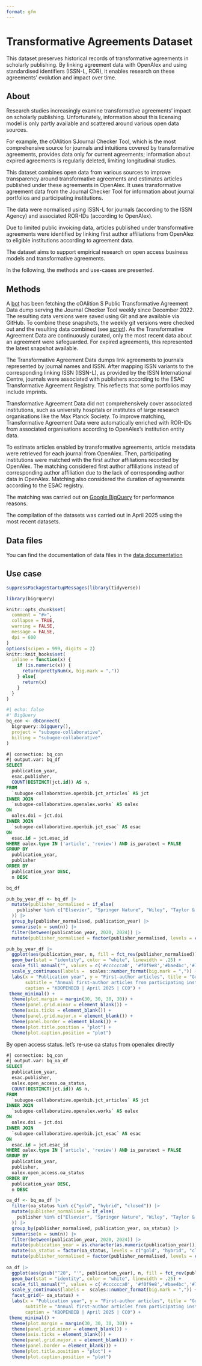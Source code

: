 ```yaml
---
format: gfm
---
```

# Transformative Agreements Dataset

This dataset preserves historical records of transformative agreements in scholarly publishing. By linking agreement data with OpenAlex and using standardised identifiers (ISSN-L, ROR), it enables research on these agreements' evolution and impact over time.

## About 

Research studies increasingly examine transformative agreements' impact on scholarly publishing. Unfortunately, information about this licensing model is only partly available and scattered around various open data sources.

For example, the cOAlition SJournal Checker Tool, which is the most comprehensive source for journals and intuitions covered by transformative agreements, provides data only for current agreements; information about expired agreements is regularly deleted, limiting longitudinal studies.

This dataset combines open data from various sources to improve transparency around transformative agreements and estimates articles published under these agreements in OpenAlex. It uses transformative agreement data from the Journal Checker Tool for information about journal portfolios and participating institutions.

The data were normalised using ISSN-L for journals (according to the ISSN Agency) and associated ROR-IDs (according to OpenAlex).

Due to limited public invoicing data, articles published under transformative agreements were identified by linking first author affiliations from OpenAlex to eligible institutions according to agreement data.

The dataset aims to support empirical research on open access business models and transformative agreements.

In the following, the methods and use-cases are presented.

## Methods

A [bot](https://github.com/njahn82/jct_data/) has been fetching the cOAlition S Public Transformative Agreement Data dump serving the Journal Checker Tool weekly since December 2022. The resulting data versions were saved using Git and are available via GitHub. To combine these snapshots, the weekly git versions were checked out and the resulting data combined (see [script](https://github.com/njahn82/jct_data/blob/main/combine.R)). As the Transformative Agreement Data are continuously curated, only the most recent data about an agreement were safeguarded. For expired agreements, this represented the latest snapshot available.

The Transformative Agreement Data dumps link agreements to journals represented by journal names and ISSN. After mapping ISSN variants to the corresponding linking ISSN (ISSN-L), as provided by the ISSN International Centre, journals were associated with publishers according to the ESAC Transformative Agreement Registry. This reflects that some portfolios may include imprints.

Transformative Agreement Data did not comprehensively cover associated institutions, such as university hospitals or institutes of large research organisations like the Max Planck Society. To improve matching, Transformative Agreement Data were automatically enriched with ROR-IDs from associated organisations according to OpenAlex's institution entity data.

To estimate articles enabled by transformative agreements, article metadata were retrieved for each journal from OpenAlex. Then, participating institutions were matched with the first author affiliations recorded by OpenAlex. The matching considered first author affiliations instead of corresponding author affiliation due to the lack of corresponding author data in OpenAlex. Matching also considered the duration of agreements according to the ESAC registry.

The matching was carried out on [Google BigQuery](https://console.cloud.google.com/bigquery) for performance reasons.

The compilation of the datasets was carried out in April 2025 using the most recent datasets.

## Data files

You can find the documentation of data files in the [data documentation](data_overview.md#-transformative-agreements)

## Use case

```r

suppressPackageStartupMessages(library(tidyverse))

library(bigrquery)

knitr::opts_chunk$set(
  comment = "#>",
  collapse = TRUE,
  warning = FALSE,
  message = FALSE, 
  dpi = 600
)
options(scipen = 999, digits = 2)
knitr::knit_hooks$set(
  inline = function(x) {
    if (is.numeric(x)) {
      return(prettyNum(x, big.mark = ","))
    } else{
      return(x)
    }
  }
)
```

```r
#| echo: false
#' BigQuery 
bq_con <- dbConnect(
  bigrquery::bigquery(),
  project = "subugoe-collaborative",
  billing = "subugoe-collaborative"
)
```

```sql
#| connection: bq_con
#| output.var: bq_df
SELECT
  publication_year,
  esac.publisher,
  COUNT(DISTINCT(jct.id)) AS n,
FROM
  `subugoe-collaborative.openbib.jct_articles` AS jct
INNER JOIN
  `subugoe-collaborative.openalex.works` AS oalex
ON
  oalex.doi = jct.doi
INNER JOIN
  `subugoe-collaborative.openbib.jct_esac` AS esac
ON
  esac.id = jct.esac_id
WHERE oalex.type IN ('article', 'review') AND is_paratext = FALSE
GROUP BY
  publication_year,
  publisher
ORDER BY
  publication_year DESC,
  n DESC
```

```r
bq_df
```

```r
pub_by_year_df <- bq_df |>
  mutate(publisher_normalised = if_else(
    publisher %in% c("Elsevier", "Springer Nature", "Wiley", "Taylor & Francis", "Sage"), publisher, "Other"
  )) |>
  group_by(publisher_normalised, publication_year) |>
  summarise(n = sum(n)) |>
  filter(between(publication_year, 2020, 2024)) |>
  mutate(publisher_normalised = factor(publisher_normalised, levels = c("Elsevier", "Springer Nature", "Wiley", "Taylor & Francis", "Sage", "Other"))) 

pub_by_year_df |>
  ggplot(aes(publication_year, n, fill = fct_rev(publisher_normalised))) +
  geom_bar(stat = "identity", color = "white", linewidth = .25) +
  scale_fill_manual("", values = c('#cccccca0', '#f0f9e8','#bae4bc','#7bccc4','#43a2ca','#0868ac')) +
  scale_y_continuous(labels =  scales::number_format(big.mark = ",")) +
  labs(x = "Publication year", y = "First-author articles", title = "Growth of Transformative Agreements",
       subtitle = "Annual first-author articles from participating institutions",
       caption = "KBOPENBIB | April 2025 | CC0") +
 theme_minimal() +
  theme(plot.margin = margin(30, 30, 30, 30)) +
  theme(panel.grid.minor = element_blank()) +
  theme(axis.ticks = element_blank()) +
  theme(panel.grid.major.x = element_blank()) +
  theme(panel.border = element_blank()) +
  theme(plot.title.position = "plot") +
  theme(plot.caption.position = "plot")

```

By open access status. let's re-use oa status from openalex directly

```sql
#| connection: bq_con
#| output.var: bq_oa_df
SELECT
  publication_year,
  esac.publisher,
  oalex.open_access.oa_status,
  COUNT(DISTINCT(jct.id)) AS n,
FROM
  `subugoe-collaborative.openbib.jct_articles` AS jct
INNER JOIN
  `subugoe-collaborative.openalex.works` AS oalex
ON
  oalex.doi = jct.doi
INNER JOIN
  `subugoe-collaborative.openbib.jct_esac` AS esac
ON
  esac.id = jct.esac_id
WHERE oalex.type IN ('article', 'review') AND is_paratext = FALSE
GROUP BY
  publication_year,
  publisher, 
  oalex.open_access.oa_status
ORDER BY
  publication_year DESC,
  n DESC
```

```r
oa_df <- bq_oa_df |>
  filter(oa_status %in% c("gold", "hybrid", "closed")) |>
  mutate(publisher_normalised = if_else(
    publisher %in% c("Elsevier", "Springer Nature", "Wiley", "Taylor & Francis", "Sage"), publisher, "Other"
  )) |>
  group_by(publisher_normalised, publication_year, oa_status) |>
  summarise(n = sum(n)) |>
  filter(between(publication_year, 2020, 2024)) |>
  mutate(publication_year = as.character(as.numeric(publication_year))) |>
  mutate(oa_status = factor(oa_status, levels = c("gold", "hybrid", "closed"))) |>
  mutate(publisher_normalised = factor(publisher_normalised, levels = c("Elsevier", "Springer Nature", "Wiley", "Taylor & Francis", "Sage", "Other")))
  
oa_df |>
  ggplot(aes(gsub("^20", "'", publication_year), n, fill = fct_rev(publisher_normalised))) +
  geom_bar(stat = "identity", color = "white", linewidth = .25) +
  scale_fill_manual("", values = c('#cccccca0', '#f0f9e8','#bae4bc','#7bccc4','#43a2ca','#0868ac')) +
  scale_y_continuous(labels =  scales::number_format(big.mark = ",")) +
  facet_grid(~ oa_status) +
  labs(x = "Publication year", y = "First-author articles", title = "Growth of Transformative Agreements",
       subtitle = "Annual first-author articles from participating institutions, by open access status",
       caption = "KBOPENBIB | April 2025 | CC0") +
 theme_minimal() +
  theme(plot.margin = margin(30, 30, 30, 30)) +
  theme(panel.grid.minor = element_blank()) +
  theme(axis.ticks = element_blank()) +
  theme(panel.grid.major.x = element_blank()) +
  theme(panel.border = element_blank()) +
  theme(plot.title.position = "plot") +
  theme(plot.caption.position = "plot")
```

